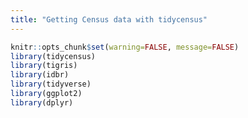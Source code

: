 ```yaml
---
title: "Getting Census data with tidycensus"
---
```


```r
knitr::opts_chunk$set(warning=FALSE, message=FALSE)
library(tidycensus)
library(tigris)
library(idbr)
library(tidyverse)
library(ggplot2)
library(dplyr)

```



